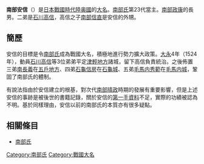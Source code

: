 {{japanese|japanese=南部 安信|kana=なんぶ やすのぶ|romaji=Nanbu Yasunobu}}
'''南部安信'''（{{bd|1493年||1541年||N}}）是[[日本戰國時代|日本戰國時代]][[陸奥國|陸奥國]]的[[戰國大名|大名]]。[[南部氏|南部氏]]第23代當主。[[南部政康|南部政康]]的長男。二弟是[[石川高信|石川高信]]，高信之子[[南部信直|南部信直]]是安信的外甥。

== 簡歷 ==
安信的目標是令[[南部氏|南部氏]]成為戰國大名，積極地進行勢力擴大政策。[[大永|大永]]4年（1524年），動員[[石川高信|石川高信]]等3位弟弟平定[[津輕地方|津輕地方]]諸城，留下高信負責統治。之後佈置三弟[[南長義|南長義]]在[[五戶地方|五戶地方]]、四弟[[石龜信房|石龜信房]]在[[石龜城|石龜城]]、五弟[[毛馬内秀範|毛馬内秀範]]在[[毛馬内城|毛馬内城]]，鞏固了南部氏的體制。

有說法指由於安信建立的根基，對次代[[南部晴政|南部晴政]]時期的發展有重要影響，但是上述安信的事跡是被後世的書籍記錄，關於安信的[[第一手資料|第一手資料]]不足，實際的功績被認為不明。基於同樣理由，安信以前的南部氏的本質亦有很多疑點。

== 相關條目 ==
*[[南部氏|南部氏]]

{{南部氏當主}}

{{start box}}
{{s-before|[[南部政康|南部政康]]|}}
{{s-title|[[image:Japanese_Crest_Nanbu_Turu.svg|20px]][[南部氏|三戶南部氏第23代當主]]|}}
{{s-after|[[南部晴政|南部晴政]]|}}
{{end box}}

[[Category:南部氏|Category:南部氏]]
[[Category:戰國大名|Category:戰國大名]]